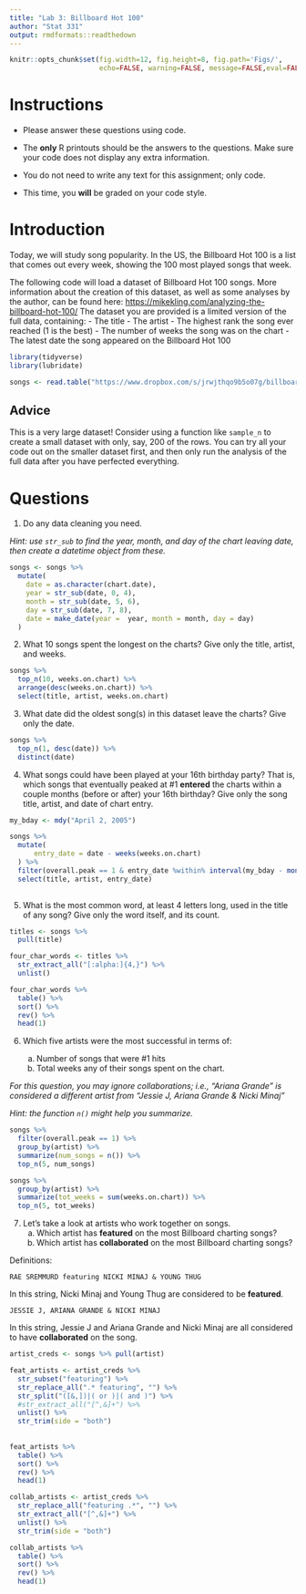 ```yaml
---
title: "Lab 3: Billboard Hot 100"
author: "Stat 331"
output: rmdformats::readthedown
---
```


```r
knitr::opts_chunk$set(fig.width=12, fig.height=8, fig.path='Figs/',
                      echo=FALSE, warning=FALSE, message=FALSE,eval=FALSE)
```


# Instructions

* Please answer these questions using code.

* The **only** R printouts should be the answers to the questions. Make sure your code does not display any extra information.

* You do not need to write any text for this assignment; only code.

* This time, you **will** be graded on your code style.

# Introduction

Today, we will study song popularity.  In the US, the Billboard Hot 100 is a list that comes out every week, showing the 100 most played songs that week.

The following code will load a dataset of Billboard Hot 100 songs.  More information about the creation of this dataset, as well as some analyses by the author, can be found here: [https://mikekling.com/analyzing-the-billboard-hot-100/](https://mikekling.com/analyzing-the-billboard-hot-100/)  The dataset you are provided is a limited version of the full data, containing:
- The title
- The artist
- The highest rank the song ever reached (1 is the best)
- The number of weeks the song was on the chart
- The latest date the song appeared on the Billboard Hot 100


```r
library(tidyverse)
library(lubridate)

```

```r
songs <- read.table("https://www.dropbox.com/s/jrwjthqo9b5o07g/billboard_songs.txt?dl=1", header = TRUE, stringsAsFactors = FALSE)
```

## Advice

This is a very large dataset!  Consider using a function like `sample_n` to create a small dataset with only, say, 200 of the rows.  You can try all your code out on the smaller dataset first, and then only run the analysis of the full data after you have perfected everything.

# Questions

1) Do any data cleaning you need.

*Hint: use `str_sub` to find the year, month, and day of the chart leaving date, then create a datetime object from these.*

```r
songs <- songs %>% 
  mutate(
    date = as.character(chart.date),
    year = str_sub(date, 0, 4),
    month = str_sub(date, 5, 6),
    day = str_sub(date, 7, 8),
    date = make_date(year =  year, month = month, day = day)
  )

```



2) What 10 songs spent the longest on the charts?  Give only the title, artist, and weeks.

```r
songs %>% 
  top_n(10, weeks.on.chart) %>%
  arrange(desc(weeks.on.chart)) %>%
  select(title, artist, weeks.on.chart)
```


3) What date did the oldest song(s) in this dataset leave the charts? Give only the date.

```r
songs %>% 
  top_n(1, desc(date)) %>%
  distinct(date)
```



4) What songs could have been played at your 16th birthday party?  That is, which songs that eventually peaked at #1  **entered** the charts within a couple months (before or after) your 16th birthday?  Give only the song title, artist, and date of chart entry.



```r
my_bday <- mdy("April 2, 2005")

songs %>% 
  mutate(
      entry_date = date - weeks(weeks.on.chart)
  ) %>%
  filter(overall.peak == 1 & entry_date %within% interval(my_bday - months(2), my_bday + months(2))) %>%
  select(title, artist, entry_date)
  
```


5) What is the most common word, at least 4 letters long, used in the title of any song?  Give only the word itself, and its count.

```r
titles <- songs %>% 
  pull(title) 

four_char_words <- titles %>%
  str_extract_all("[:alpha:]{4,}") %>%
  unlist()

four_char_words %>%
  table() %>%
  sort() %>%
  rev() %>%
  head(1)
```


6) Which five artists were the most successful in terms of:

    a) Number of songs that were #1 hits
    b) Total weeks any of their songs spent on the chart.

*For this question, you may ignore collaborations; i.e., "Ariana Grande" is considered a different artist from "Jessie J, Ariana Grande & Nicki Minaj"*

*Hint: the function `n()` might help you summarize.*

```r
songs %>% 
  filter(overall.peak == 1) %>%
  group_by(artist) %>%
  summarize(num_songs = n()) %>%
  top_n(5, num_songs)

songs %>% 
  group_by(artist) %>%
  summarize(tot_weeks = sum(weeks.on.chart)) %>%
  top_n(5, tot_weeks)
```

7) Let's take a look at artists who work together on songs.
    a) Which artist has **featured** on the most Billboard charting songs?  
    b) Which artist has **collaborated** on the most Billboard charting songs?

Definitions:
```
RAE SREMMURD featuring NICKI MINAJ & YOUNG THUG
```
In this string, Nicki Minaj and Young Thug are considered to be **featured**.
```
JESSIE J, ARIANA GRANDE & NICKI MINAJ
```
In this string, Jessie J and Ariana Grande and Nicki Minaj are all considered to have **collaborated** on the song.

```r
artist_creds <- songs %>% pull(artist)

feat_artists <- artist_creds %>% 
  str_subset("featuring") %>% 
  str_replace_all(".* featuring", "") %>%
  str_split("([&,])|( or )|( and )") %>%
  #str_extract_all("[^,&]+") %>%
  unlist() %>%
  str_trim(side = "both")
  
  
feat_artists %>% 
  table() %>%
  sort() %>%
  rev() %>%
  head(1)

collab_artists <- artist_creds %>%
  str_replace_all("featuring .*", "") %>%
  str_extract_all("[^,&]+") %>%
  unlist() %>%
  str_trim(side = "both")

collab_artists %>% 
  table() %>%
  sort() %>%
  rev() %>%
  head(1)
  
```


